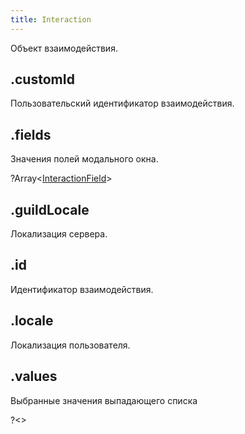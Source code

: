 ```yaml
---
title: Interaction
---
```


Объект взаимодействия.

## .customId

Пользовательский идентификатор взаимодействия.

<MdnRef dataType="String" />

## .fields

Значения полей модального окна.

?Array\<[InteractionField](interactionfield.mdx)>

## .guildLocale

Локализация сервера.

<MdnRef dataType="String" />

## .id

Идентификатор взаимодействия.

<MdnRef dataType="String" />

## .locale

Локализация пользователя.

<MdnRef dataType="String" />

## .values

Выбранные значения выпадающего списка

?<MdnRef dataType="Array" />\<<MdnRef dataType="String" />>
